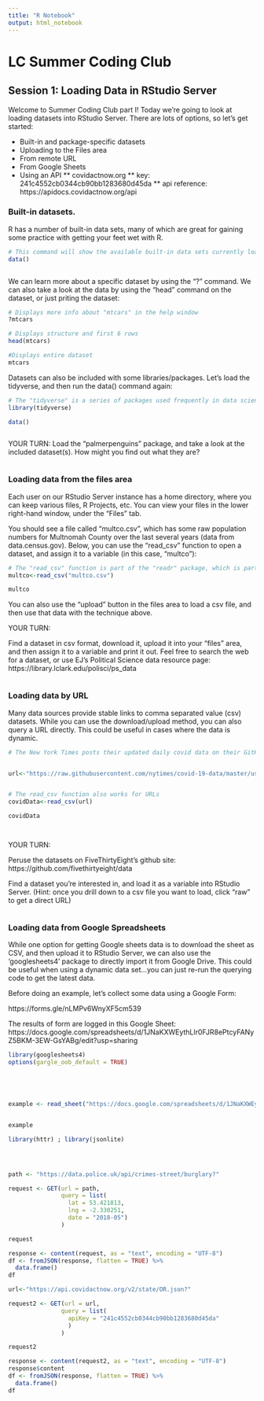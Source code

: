 ```yaml
---
title: "R Notebook"
output: html_notebook
---
```



# LC Summer Coding Club
## Session 1: Loading Data in RStudio Server

Welcome to Summer Coding Club part I! Today we're going to look at loading datasets into RStudio Server. There are lots of options, so let's get started:



* Built-in and package-specific datasets
* Uploading to the Files area
* From remote URL
* From Google Sheets
* Using an API
** covidactnow.org
** key: 241c4552cb0344cb90bb1283680d45da
** api reference: https://apidocs.covidactnow.org/api


### Built-in datasets.
R has a number of built-in data sets, many of which are great for gaining some practice with getting your feet wet with R. 


```r

# This command will show the available built-in data sets currently loaded with "base R"
data()



```

We can learn more about a specific dataset by using the "?" command. We can also take a look at the data by using the "head" command on the dataset, or just priting the dataset:


```r
# Displays more info about "mtcars" in the help window
?mtcars

# Displays structure and first 6 rows
head(mtcars)

#Displays entire dataset
mtcars


```


Datasets can also be included with some libraries/packages. Let's load the tidyverse, and then run the data() command again:

```r
# The "tidyverse" is a series of packages used frequently in data science
library(tidyverse)

data()



```

YOUR TURN:
Load the "palmerpenguins" package, and take a look at the included dataset(s). How might you find out what they are?


```r



```



### Loading data from the files area

Each user on our RStudio Server instance has a home directory, where you can keep various files, R Projects, etc. You can view your files in the lower right-hand window, under the "Files" tab.

You should see a file called "multco.csv", which has some raw population numbers for Multnomah County over the last several years (data from data.census.gov). Below, you can use the "read_csv" function to open a dataset, and assign it to a variable (in this case, "multco"):



```r

# The "read_csv" function is part of the "readr" package, which is part of the tidyverse.
multco<-read_csv("multco.csv")

multco
```


You can also use the "upload" button in the files area to load a csv file, and then use that data with the technique above.

YOUR TURN:

Find a dataset in csv format, download it, upload it into your "files" area, and then assign it to a variable and print it out. Feel free to search the web for a dataset, or use EJ's Political Science data resource page: https://library.lclark.edu/polisci/ps_data

```r





```





### Loading data by URL

Many data sources provide stable links to comma separated value (csv) datasets. While you can use the download/upload method, you can also query a URL directly. This could be useful in cases where the data is dynamic.

```r

# The New York Times posts their updated daily covid data on their GitHub site (https://github.com/nytimes/covid-19-data). Below we'll load the data tracking statistics by US State:


url<-"https://raw.githubusercontent.com/nytimes/covid-19-data/master/us-states.csv"


# The read_csv function also works for URLs
covidData<-read_csv(url)

covidData




```


YOUR TURN:

Peruse the datasets on FiveThirtyEight's github site: https://github.com/fivethirtyeight/data

Find a dataset you're interested in, and load it as a variable into RStudio Server.
(Hint: once you drill down to a csv file you want to load, click "raw" to get a direct URL)
```r




```





### Loading data from Google Spreadsheets

While one option for getting Google sheets data is to download the sheet as CSV, and then upload it to RStudio Server, we can also use the 'googlesheets4' package to directly import it from Google Drive. This could be useful when using a dynamic data set...you can just re-run the querying code to get the latest data.

Before doing an example, let's collect some data using a Google Form:

https://forms.gle/nLMPv6WnyXF5cm539

The results of form are logged in this Google Sheet: 
https://docs.google.com/spreadsheets/d/1JNaKXWEythLlr0FJR8ePtcyFANyZ5BKM-3EW-GsYABg/edit?usp=sharing



```r

library(googlesheets4)
options(gargle_oob_default = TRUE)





example <- read_sheet("https://docs.google.com/spreadsheets/d/1JNaKXWEythLlr0FJR8ePtcyFANyZ5BKM-3EW-GsYABg/edit?usp=sharing")


example

```




```r
library(httr) ; library(jsonlite)




path <- "https://data.police.uk/api/crimes-street/burglary?"

request <- GET(url = path, 
               query = list(
                 lat = 53.421813,
                 lng = -2.330251,
                 date = "2018-05")
               )

request

response <- content(request, as = "text", encoding = "UTF-8")
df <- fromJSON(response, flatten = TRUE) %>% 
  data.frame()
df


```

```r

url<-"https://api.covidactnow.org/v2/state/OR.json?"

request2 <- GET(url = url, 
               query = list(
                 apiKey = "241c4552cb0344cb90bb1283680d45da"
                 )
               )

request2

response <- content(request2, as = "text", encoding = "UTF-8")
response$content
df <- fromJSON(response, flatten = TRUE) %>% 
  data.frame()
df

```



